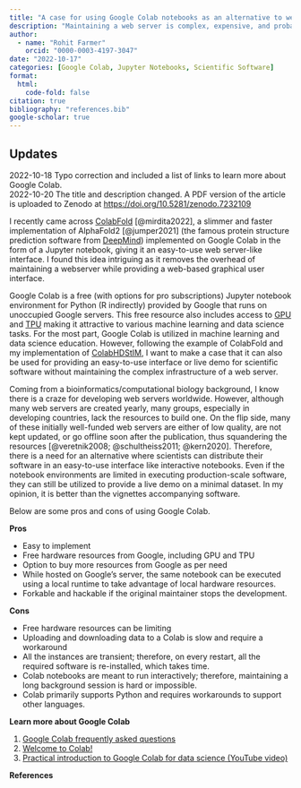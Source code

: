 ```yaml
---
title: "A case for using Google Colab notebooks as an alternative to web servers for scientific software"
description: "Maintaining a web server is complex, expensive, and probably unnecessary for many purposes. A Google Colab notebook provides an alternative that may speed up scientific software's dissemination and upkeep. "
author: 
  - name: "Rohit Farmer"
    orcid: "0000-0003-4197-3047"
date: "2022-10-17"
categories: [Google Colab, Jupyter Notebooks, Scientific Software]
format:
  html:
    code-fold: false
citation: true
bibliography: "references.bib"
google-scholar: true
---
```


::: {.callout-note collapse="true"}
## Updates

2022-10-18 Typo correction and included a list of links to learn more about Google Colab.  
2022-10-20 The title and description changed. A PDF version of the article is uploaded to Zenodo at <https://doi.org/10.5281/zenodo.7232109>
:::

I recently came across [ColabFold](https://github.com/sokrypton/ColabFold) [@mirdita2022], a slimmer and faster implementation of AlphaFold2 [@jumper2021] (the famous protein structure prediction software from [DeepMind](https://www.deepmind.com/research/highlighted-research/alphafold)) implemented on Google Colab in the form of a Jupyter notebook, giving it an easy-to-use web server-like interface. I found this idea intriguing as it removes the overhead of maintaining a webserver while providing a web-based graphical user interface.

Google Colab is a free (with options for pro subscriptions) Jupyter notebook environment for Python (R indirectly) provided by Google that runs on unoccupied Google servers. This free resource also includes access to [GPU](https://en.wikipedia.org/wiki/Graphics_processing_unit) and [TPU](https://en.wikipedia.org/wiki/Tensor_Processing_Unit) making it attractive to various machine learning and data science tasks. For the most part, Google Colab is utilized in machine learning and data science education. However, following the example of ColabFold and my implementation of [ColabHDStIM](https://github.com/rohitfarmer/ColabHDStIM), I want to make a case that it can also be used for providing an easy-to-use interface or live demo for scientific software without maintaining the complex infrastructure of a web server.

Coming from a bioinformatics/computational biology background, I know there is a craze for developing web servers worldwide. However, although many web servers are created yearly, many groups, especially in developing countries, lack the resources to build one. On the flip side, many of these initially well-funded web servers are either of low quality, are not kept updated, or go offline soon after the publication, thus squandering the resources [@veretnik2008; @schultheiss2011; @kern2020]. Therefore, there is a need for an alternative where scientists can distribute their software in an easy-to-use interface like interactive notebooks. Even if the notebook environments are limited in executing production-scale software, they can still be utilized to provide a live demo on a minimal dataset. In my opinion, it is better than the vignettes accompanying software. 

Below are some pros and cons of using Google Colab.

**Pros**

-   Easy to implement
-   Free hardware resources from Google, including GPU and TPU
-   Option to buy more resources from Google as per need
-   While hosted on Google's server, the same notebook can be executed using a local runtime to take advantage of local hardware resources.
-   Forkable and hackable if the original maintainer stops the development.

**Cons**

-   Free hardware resources can be limiting
-   Uploading and downloading data to a Colab is slow and require a workaround
-   All the instances are transient; therefore, on every restart, all the required software is re-installed, which takes time.
-   Colab notebooks are meant to run interactively; therefore, maintaining a long background session is hard or impossible.
-   Colab primarily supports Python and requires workarounds to support other languages.

**Learn more about Google Colab**

1.  [Google Colab frequently asked questions](https://research.google.com/colaboratory/faq.html)
2.  [Welcome to Colab!](https://colab.research.google.com/)
3.  [Practical introduction to Google Colab for data science (YouTube video)](https://www.youtube.com/watch?v=oCngVVBSsmA)

**References**

::: {#refs}
:::
